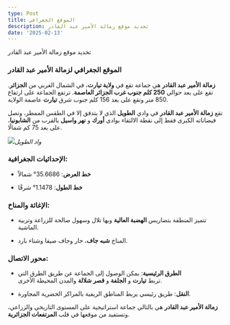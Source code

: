 ```yaml
---
type: Post
title: الموقع الجغرافي
description: تحديد موقع زمالة الأمير عبد القادر
date: '2025-02-13'
---
```

تحديد موقع زمالة الأمير عبد القادر

### **الموقع الجغرافي لزمالة الأمير عبد القادر**

**زمالة الأمير عبد القادر** هي جماعة تقع في **ولاية تيارت**، في الشمال الغربي من **الجزائر**. تقع على بعد حوالي **250 كلم جنوب غرب الجزائر العاصمة**. ترتفع الجماعة على ارتفاع 850 متر وتقع على بعد 156 كلم جنوب شرق **تيارت** عاصمة الولاية.

تقع **زمالة الأمير عبد القادر** في وادي **الطويل** الذي لا يتدفق إلا في الطقس الممطر، وتصل فيضاناته الكبرى فقط إلى نقطة الالتقاء بوادي **أورك** و **نهر واسيل** بالقرب من **الشابونيا**، على بعد 75 كم شمالًا.

![](https://taguine.netlify.app/_next/image?url=%2Fimages%2Fpict0030.jpg\&w=3840\&q=75)*واد الطويل*

### **الإحداثيات الجغرافية:**

*   **خط العرض**: 35.6686° شمالاً

*   **خط الطول**: 1.1478° شرقًا

### **الإغاثة والمناخ:**

*   تتميز المنطقة بتضاريس **الهضبة العالية** وبها تلال وسهول صالحة للزراعة وتربية الماشية.

*   المناخ **شبه جاف**، حار وجاف صيفا وشتاء بارد.

### **محور الاتصال:**

*   **الطرق الرئيسية**: يمكن الوصول إلى الجماعة عن طريق الطرق التي تربط **تيارت** و **الجلفة** و **قصر شلالة** والمدن المحيطة الأخرى.

*   **النقل**: طريق رئيسي يربط المناطق الريفية بالمراكز الحضرية المجاورة.

**زمالة الأمير عبد القادر** هي بالتالي جماعة استراتيجية على المستوى التاريخي والزراعي، وتستفيد من موقعها في قلب **المرتفعات الجزائرية**.
